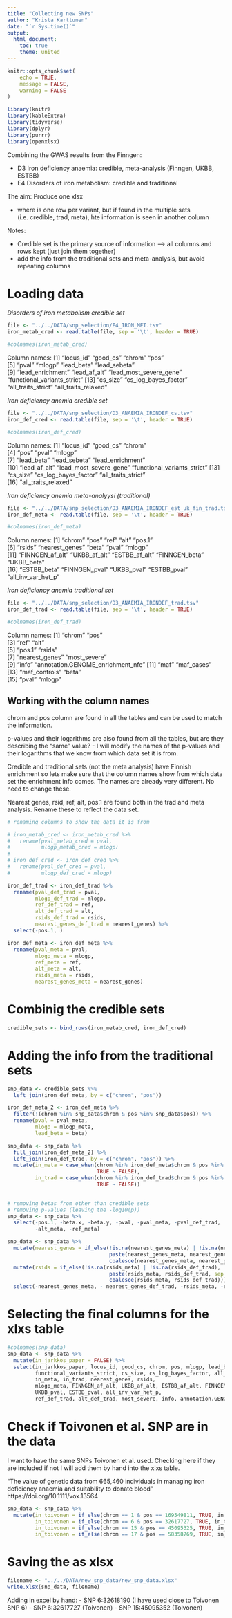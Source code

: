 ```yaml
---
title: "Collecting new SNPs"
author: "Krista Karttunen"
date: "`r Sys.time()`"
output:
  html_document:
    toc: true
    theme: united
---
```


```r
knitr::opts_chunk$set(
	echo = TRUE,
	message = FALSE,
	warning = FALSE
)

library(knitr)
library(kableExtra)
library(tidyverse)
library(dplyr)
library(purrr)
library(openxlsx)

```

Combining the GWAS results from the Finngen: 

- D3 Iron deficiency anaemia: credible,  meta-analysis (Finngen, UKBB, ESTBB)
- E4 Disorders of iron metabolism: credible and traditional


The aim: Produce one xlsx

- where is one row per variant, but if found in the multiple sets (i.e. credible, trad, meta), 
hte information is seen in another column


Notes:

- Credible set is the primary source of information --> all columns and rows kept (just join them together)
- add the info from the traditional sets and meta-analysis, but avoid repeating columns


# Loading data

*Disorders of iron metabolism credible set*
```r
file <- "../../DATA/snp_selection/E4_IRON_MET.tsv"
iron_metab_cred <- read.table(file, sep = '\t', header = TRUE)

#colnames(iron_metab_cred)
```

Column names:
 [1] "locus_id"                   "good_cs"                    "chrom"                      "pos"                       
 [5] "pval"                       "mlogp"                      "lead_beta"                  "lead_sebeta"               
 [9] "lead_enrichment"            "lead_af_alt"                "lead_most_severe_gene"      "functional_variants_strict"
[13] "cs_size"                    "cs_log_bayes_factor"        "all_traits_strict"          "all_traits_relaxed"


*Iron deficiency anemia credible set*
```r
file <- "../../DATA/snp_selection/D3_ANAEMIA_IRONDEF_cs.tsv"
iron_def_cred <- read.table(file, sep = '\t', header = TRUE)

#colnames(iron_def_cred)
```

Column names:
 [1] "locus_id"                   "good_cs"                    "chrom"                     
 [4] "pos"                        "pval"                       "mlogp"                     
 [7] "lead_beta"                  "lead_sebeta"                "lead_enrichment"           
[10] "lead_af_alt"                "lead_most_severe_gene"      "functional_variants_strict"
[13] "cs_size"                    "cs_log_bayes_factor"        "all_traits_strict"         
[16] "all_traits_relaxed"         


*Iron deficiency anemia meta-analyysi (traditional)*
```r
file <- "../../DATA/snp_selection/D3_ANAEMIA_IRONDEF_est_uk_fin_trad.tsv"
iron_def_meta <- read.table(file, sep = '\t', header = TRUE)

#colnames(iron_def_meta)
```

Column names:
 [1] "chrom"             "pos"               "ref"               "alt"               "pos.1"            
 [6] "rsids"             "nearest_genes"     "beta"              "pval"              "mlogp"            
[11] "FINNGEN_af_alt"    "UKBB_af_alt"       "ESTBB_af_alt"      "FINNGEN_beta"      "UKBB_beta"        
[16] "ESTBB_beta"        "FINNGEN_pval"      "UKBB_pval"         "ESTBB_pval"        "all_inv_var_het_p"




*Iron deficiency anemia traditional set*
```r
file <- "../../DATA/snp_selection/D3_ANAEMIA_IRONDEF_trad.tsv"
iron_def_trad <- read.table(file, sep = '\t', header = TRUE)

#colnames(iron_def_trad)
```

Column names:
 [1] "chrom"                            "pos"                             
 [3] "ref"                              "alt"                             
 [5] "pos.1"                            "rsids"                           
 [7] "nearest_genes"                    "most_severe"                     
 [9] "info"                             "annotation.GENOME_enrichment_nfe"
[11] "maf"                              "maf_cases"                       
[13] "maf_controls"                     "beta"                            
[15] "pval"                             "mlogp"                           



## Working with the column names
chrom and pos column are found in all the tables and can be used to match the information.

p-values and their logarithms are also found from all the tables, but are they describing the "same" value?
- I will modify the names of the p-values and their logarithms that we know from which data set it is from.

Credible and traditional sets (not the meta analysis) have Finnish enrichment so lets make sure that the column 
names show from which data set the enrichment info comes. The names are already very different. No need to change 
these.

Nearest genes, rsid, ref, alt, pos.1 are found both in the trad and meta analysis. Rename these to reflect 
the data set.

```r
# renaming columns to show the data it is from

# iron_metab_cred <- iron_metab_cred %>%
#   rename(pval_metab_cred = pval,
#          mlogp_metab_cred = mlogp)
# 
# iron_def_cred <- iron_def_cred %>%
#   rename(pval_def_cred = pval,
#          mlogp_def_cred = mlogp)

iron_def_trad <- iron_def_trad %>%
  rename(pval_def_trad = pval,
         mlogp_def_trad = mlogp,
         ref_def_trad = ref,
         alt_def_trad = alt,
         rsids_def_trad = rsids,
         nearest_genes_def_trad = nearest_genes) %>%
  select(-pos.1, )

iron_def_meta <- iron_def_meta %>%
  rename(pval_meta = pval,
         mlogp_meta = mlogp,
         ref_meta = ref,
         alt_meta = alt,
         rsids_meta = rsids,
         nearest_genes_meta = nearest_genes)
```


# Combinig the credible sets

```r

credible_sets <- bind_rows(iron_metab_cred, iron_def_cred)

```


# Adding the info from the traditional sets

```r

snp_data <- credible_sets %>%
  left_join(iron_def_meta, by = c("chrom", "pos"))

iron_def_meta_2 <- iron_def_meta %>%
  filter(!(chrom %in% snp_data$chrom & pos %in% snp_data$pos)) %>%
  rename(pval = pval_meta,
         mlogp = mlogp_meta,
         lead_beta = beta)

snp_data <- snp_data %>%
  full_join(iron_def_meta_2) %>%
  left_join(iron_def_trad, by = c("chrom", "pos")) %>%
  mutate(in_meta = case_when(chrom %in% iron_def_meta$chrom & pos %in% iron_def_meta$pos ~ TRUE,
                             TRUE ~ FALSE),
         in_trad = case_when(chrom %in% iron_def_trad$chrom & pos %in% iron_def_trad$pos ~ TRUE,
                             TRUE ~ FALSE))
    
```

```r
# removing betas from other than credible sets
# removing p-values (leaving the -log10(p))
snp_data <- snp_data %>%
  select(-pos.1, -beta.x, -beta.y, -pval, -pval_meta, -pval_def_trad, 
         -alt_meta, -ref_meta)
```

```r
snp_data <- snp_data %>%
  mutate(nearest_genes = if_else(!is.na(nearest_genes_meta) | !is.na(nearest_genes_def_trad),
                                 paste(nearest_genes_meta, nearest_genes_def_trad, sep = ", "),
                                 coalesce(nearest_genes_meta, nearest_genes_def_trad))) %>%
  mutate(rsids = if_else(!is.na(rsids_meta) | !is.na(rsids_def_trad),
                                 paste(rsids_meta, rsids_def_trad, sep = ", "),
                                 coalesce(rsids_meta, rsids_def_trad))) %>%
  select(-nearest_genes_meta, - nearest_genes_def_trad, -rsids_meta, -rsids_def_trad) 

```

# Selecting the final columns for the xlxs table

```r
#colnames(snp_data)
snp_data <- snp_data %>%
  mutate(in_jarkkos_paper = FALSE) %>%
  select(in_jarkkos_paper, locus_id, good_cs, chrom, pos, mlogp, lead_beta, lead_sebeta, lead_enrichment, lead_af_alt, lead_most_severe_gene, # credible
         functional_variants_strict, cs_size, cs_log_bayes_factor, all_traits_strict, all_traits_relaxed,                   # credible
         in_meta, in_trad, nearest_genes, rsids,                                                                            # combining the info from meta and trad
         mlogp_meta, FINNGEN_af_alt, UKBB_af_alt, ESTBB_af_alt, FINNGEN_beta, UKBB_beta, ESTBB_beta, FINNGEN_pval,          # meta
         UKBB_pval, ESTBB_pval, all_inv_var_het_p,                                                                          # meta
         ref_def_trad, alt_def_trad, most_severe, info, annotation.GENOME_enrichment_nfe, maf, maf_cases, maf_controls, mlogp_def_trad) # trad
```


# Check if Toivonen et al. SNP are in the data

I want to have the same SNPs Toivonen et al. used. Checking here if they are included if not I will
add them by hand into the xlxs table.

"The value of genetic data from 665,460 individuals in managing iron deficiency anaemia and suitability to donate blood"
https://doi.org/10.1111/vox.13564

```r

snp_data <- snp_data %>%
  mutate(in_toivonen = if_else(chrom == 1 & pos == 169549811, TRUE, in_toivonen),
         in_toivonen = if_else(chrom == 6 & pos == 32617727, TRUE, in_toivonen),
         in_toivonen = if_else(chrom == 15 & pos == 45095325, TRUE, in_toivonen),
         in_toivonen = if_else(chrom == 17 & pos == 58358769, TRUE, in_toivonen))
```


# Saving the as xlsx

```r
filename <- "../../DATA/new_snp_data/new_snp_data.xlsx"
write.xlsx(snp_data, filename)
```


Adding in excel by hand:
- SNP 6:32618190 (I have used close to Toivonen SNP 6)
- SNP 6:32617727 (Toivonen)
- SNP 15:45095352 (Toivonen)












